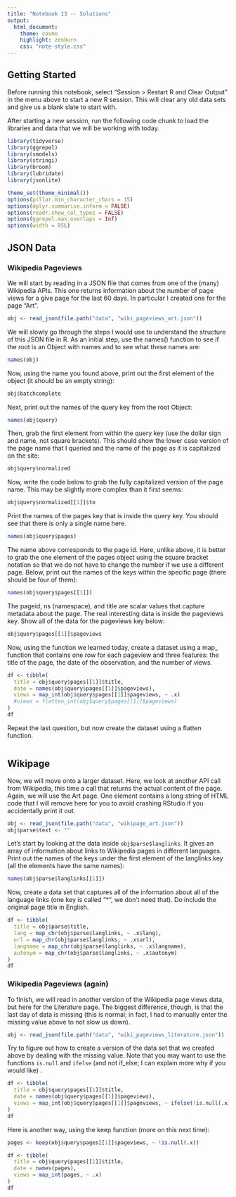 ```yaml
---
title: "Notebook 13 -- Solutions"
output:
  html_document:
    theme: cosmo
    highlight: zenburn
    css: "note-style.css"
---
```


## Getting Started

Before running this notebook, select "Session > Restart R and Clear Output" in
the menu above to start a new R session. This will clear any old data sets and
give us a blank slate to start with.

After starting a new session, run the following code chunk to load the
libraries and data that we will be working with today.

```r
library(tidyverse)
library(ggrepel)
library(smodels)
library(stringi)
library(broom)
library(lubridate)
library(jsonlite)

theme_set(theme_minimal())
options(pillar.min_character_chars = 15)
options(dplyr.summarise.inform = FALSE)
options(readr.show_col_types = FALSE)
options(ggrepel.max.overlaps = Inf)
options(width = 85L)
```

## JSON Data

### Wikipedia Pageviews

We will start by reading in a JSON file that comes from one of the (many) 
Wikipedia APIs. This one returns information about the number of page views
for a give page for the last 60 days. In particular I created one for the 
page "Art".

```r
obj <- read_json(file.path("data", "wiki_pageviews_art.json"))
```

We will slowly go through the steps I would use to understand the structure of
this JSON file in R. As an initial step, use the names() function to see if the
root is an Object with names and to see what these names are:

```r
names(obj)
```

Now, using the name you found above, print out the first element of the object
(it should be an empty string):

```r
obj$batchcomplete
```

Next, print out the names of the query key from the root Object:

```r
names(obj$query)
```

Then, grab the first element from within the query key (use the dollar sign and
name, not square brackets). This should show the lower case version of the page
name that I queried and the name of the page as it is capitalized on the site:

```r
obj$query$normalized
```

Now, write the code below to grab the fully capitalized version of the page 
name. This may be slightly more complex than it first seems:

```r
obj$query$normalized[[1]]$to
```

Print the names of the pages key that is inside the query key. You should see
that there is only a single name here.

```r
names(obj$query$pages)
```

The name above corresponds to the page id. Here, unlike above, it is better to
grab the one element of the pages object using the square bracket notation so
that we do not have to change the number if we use a different page. Below,
print out the names of the keys within the specific page (there should be four
of them):

```r
names(obj$query$pages[[1]])
```


The pageid, ns (namespace), and title are scalar values that capture metadata
about the page. The real interesting data is inside the pageviews key. Show all
of the data for the pageviews key below:

```r
obj$query$pages[[1]]$pageviews
```

Now, using the function we learned today, create a dataset using a map_ function
that contains one row for each pageview and three features: the title of the
page, the date of the observation, and the number of views.

```r
df <- tibble(
  title = obj$query$pages[[1]]$title,
  date = names(obj$query$pages[[1]]$pageviews),
  views = map_int(obj$query$pages[[1]]$pageviews, ~ .x)
  #views = flatten_int(obj$query$pages[[1]]$pageviews)
)
df
```

Repeat the last question, but now create the dataset using a flatten function.

```r

```

## Wikipage

Now, we will move onto a larger dataset. Here, we look at another API call from 
Wikipedia, this time a call that returns the actual content of the page. Again,
we will use the Art page. One element contains a long string of HTML code that
I will remove here for you to avoid crashing RStudio if you accidentally print
it out.

```r
obj <- read_json(file.path("data", "wikipage_art.json"))
obj$parse$text <- ""
```

Let's start by looking at the data inside `obj$parse$langlinks`. It gives 
an array of information about links to Wikipedia pages in different languages.
Print out the names of the keys under the first element of the langlinks key
(all the elements have the same names):

```r
names(obj$parse$langlinks[[1]])
```

Now, create a data set that captures all of the information about all of the
language links (one key is called "*", we don't need that). Do include the 
original page title in English.

```r
df <- tibble(
  title = obj$parse$title,
  lang = map_chr(obj$parse$langlinks, ~ .x$lang),
  url = map_chr(obj$parse$langlinks, ~ .x$url),
  langname = map_chr(obj$parse$langlinks, ~ .x$langname),
  autonym = map_chr(obj$parse$langlinks, ~ .x$autonym)
)
df
```


### Wikipedia Pageviews (again)

To finish, we will read in another version of the Wikipedia page views data,
but here for the Literature page. The biggest difference, though, is that the
last day of data is missing (this is normal; in fact, I had to manually enter
the missing value above to not slow us down).

```r
obj <- read_json(file.path("data", "wiki_pageviews_literature.json"))
```

Try to figure out how to create a version of the data set that we created above
by dealing with the missing value. Note that you may want to use the functions
`is.null` and `ifelse` (and not if_else; I can explain more why if you would
like) .

```r
df <- tibble(
  title = obj$query$pages[[1]]$title,
  date = names(obj$query$pages[[1]]$pageviews),
  views = map_int(obj$query$pages[[1]]$pageviews, ~ ifelse(!is.null(.x), .x, NA))
)
df
```

Here is another way, using the keep function (more on this next time):

```r
pages <- keep(obj$query$pages[[1]]$pageviews, ~ !is.null(.x))

df <- tibble(
  title = obj$query$pages[[1]]$title,
  date = names(pages),
  views = map_int(pages, ~ .x)
)
df
```



